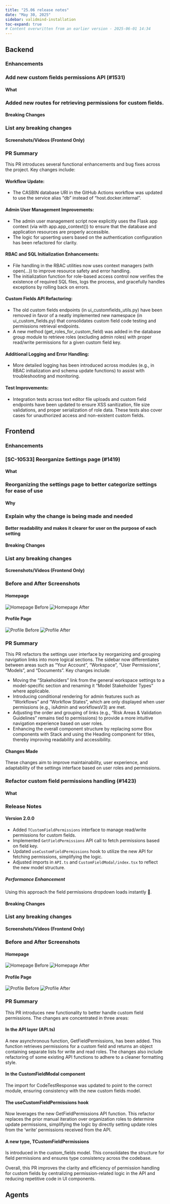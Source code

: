 ```yaml
---
title: "25.06 release notes"
date: "May 30, 2025"
sidebar: validmind-installation
toc-expand: true
# Content overwritten from an earlier version - 2025-06-01 14:34
---
```


## Backend
<!--- Tag: [cmvm/25.06](https://github.com/validmind/backend/releases/tag/cmvm/25.06) --->
<!--- Compare API call: gh api repos/validmind/backend/compare/9a25cb2452a9b02dec0fb6944020765d43660a35...9a25cb2452a9b02dec0fb6944020765d43660a35 --->

### Enhancements


<!--- PR #1531: https://github.com/validmind/backend/pull/1531 --->
<!--- Labels: enhancement --->
### Add new custom fields permissions API (#1531)

#### What
### Added new routes for retrieving permissions for custom fields.

#### Breaking Changes
### List any breaking changes

#### Screenshots/Videos (Frontend Only)
### <!-- Add screenshots or videos showing before/after -->

### PR Summary
This PR introduces several functional enhancements and bug fixes across the project. Key changes include:

#### Workflow Update: 
   - The CASBIN database URI in the GitHub Actions workflow was updated to use the service alias "db" instead of "host.docker.internal".

#### Admin User Management Improvements:
   - The admin user management script now explicitly uses the Flask app context (via with app.app_context()) to ensure that the database and application resources are properly accessible.
   - The logic for upserting users based on the authentication configuration has been refactored for clarity.

#### RBAC and SQL Initialization Enhancements:
   - File handling in the RBAC utilities now uses context managers (with open(...)) to improve resource safety and error handling.
   - The initialization function for role-based access control now verifies the existence of required SQL files, logs the process, and gracefully handles exceptions by rolling back on errors.

#### Custom Fields API Refactoring:
   - The old custom fields endpoints (in ui_customfields_utils.py) have been removed in favor of a neatly implemented new namespace (in ui_custom_fields.py) that consolidates custom field code testing and permissions retrieval endpoints.
   - A new method (get_roles_for_custom_field) was added in the database group module to retrieve roles (excluding admin roles) with proper read/write permissions for a given custom field key.

#### Additional Logging and Error Handling:
   - More detailed logging has been introduced across modules (e.g., in RBAC initialization and schema update functions) to assist with troubleshooting and monitoring.

#### Test Improvements:
   - Integration tests across text editor file uploads and custom field endpoints have been updated to ensure XSS sanitization, file size validations, and proper serialization of role data. These tests also cover cases for unauthorized access and non-existent custom fields.

<!-- ### Changes with no label -->


<!--- PR #1536: https://github.com/validmind/backend/pull/1536 --->
<!--- Labels: none --->
<!--- ### Merge Staging into Prod (prod-1.30.16) (#1536) --->
<!-- No release notes or summary provided. -->


<!--- PR #1535: https://github.com/validmind/backend/pull/1535 --->
<!--- Labels: none --->
<!--- ### Cullen/merge main into staging (#1535) --->
<!-- No release notes or summary provided. -->


## Frontend
<!--- Tag: [cmvm/25.06](https://github.com/validmind/frontend/releases/tag/cmvm/25.06) --->
<!--- Compare API call: gh api repos/validmind/frontend/compare/8d27e60a09a075a3d625d9044bd4ba5add36f9e0...8d27e60a09a075a3d625d9044bd4ba5add36f9e0 --->

### Enhancements


<!--- PR #1419: https://github.com/validmind/frontend/pull/1419 --->
<!--- Labels: enhancement --->
### [SC-10533] Reorganize Settings page (#1419)

#### What
### Reorganizing the settings page to better categorize settings for ease of use

#### Why
### Explain why the change is being made and needed

#### Better readability and makes it clearer for user on the purpose of each setting

#### Breaking Changes
### List any breaking changes

#### Screenshots/Videos (Frontend Only)
### Before and After Screenshots

#### Homepage
![Homepage Before](homepage_before.png)
![Homepage After](homepage_after.png)

#### Profile Page
![Profile Before](profile_before.png)
![Profile After](profile_after.png)

### PR Summary
This PR refactors the settings user interface by reorganizing and grouping navigation links into more logical sections. The sidebar now differentiates between areas such as "Your Account", "Workspace", "User Permissions", "Models", and "Documents". Key changes include:

- Moving the "Stakeholders" link from the general workspace settings to a model-specific section and renaming it "Model Stakeholder Types" where applicable.
- Introducing conditional rendering for admin features such as "Workflows" and "Workflow States", which are only displayed when user permissions (e.g., isAdmin and workflowsV3) are met.
- Adjusting the order and grouping of links (e.g., "Risk Areas & Validation Guidelines" remains tied to permissions) to provide a more intuitive navigation experience based on user roles.
- Enhancing the overall component structure by replacing some Box components with Stack and using the Heading component for titles, thereby improving readability and accessibility.

#### Changes Made
These changes aim to improve maintainability, user experience, and adaptability of the settings interface based on user roles and permissions.


<!--- PR #1423: https://github.com/validmind/frontend/pull/1423 --->
<!--- Labels: enhancement --->
### Refactor custom field permissions handling (#1423)

#### What
### Release Notes

#### Version 2.0.0

- Added `TCustomFieldPermissions` interface to manage read/write permissions for custom fields.
- Implemented `GetFieldPermissions` API call to fetch permissions based on field key.
- Updated `useCustomFieldPermissions` hook to utilize the new API for fetching permissions, simplifying the logic.
- Adjusted imports in `API.ts` and `CustomFieldModal/index.tsx` to reflect the new model structure.

##### Performance Enhancement

Using this approach the field permissions dropdown loads instantly 🫡.

#### Breaking Changes
### List any breaking changes

#### Screenshots/Videos (Frontend Only)
### Before and After Screenshots

#### Homepage
![Homepage Before](homepage_before.png)
![Homepage After](homepage_after.png)

#### Profile Page
![Profile Before](profile_before.png)
![Profile After](profile_after.png)

### PR Summary

This PR introduces new functionality to better handle custom field permissions. The changes are concentrated in three areas:

#### In the API layer (API.ts)

A new asynchronous function, GetFieldPermissions, has been added. This function retrieves permissions for a custom field and returns an object containing separate lists for write and read roles. The changes also include refactoring of some existing API functions to adhere to a cleaner formatting style.

#### In the CustomFieldModal component

The import for CodeTestResponse was updated to point to the correct module, ensuring consistency with the new custom fields model.

#### The useCustomFieldPermissions hook

Now leverages the new GetFieldPermissions API function. This refactor replaces the prior manual iteration over organization roles to determine update permissions, simplifying the logic by directly setting update roles from the 'write' permissions received from the API.

#### A new type, TCustomFieldPermissions

Is introduced in the custom_fields model. This consolidates the structure for field permissions and ensures type consistency across the codebase.

Overall, this PR improves the clarity and efficiency of permission handling for custom fields by centralizing permission-related logic in the API and reducing repetitive code in UI components.

<!-- ### Changes with no label -->


<!--- PR #1431: https://github.com/validmind/frontend/pull/1431 --->
<!--- Labels: none --->
<!--- ### Merge Main into Staging (staging-1.36.3) (#1431) --->
<!-- No release notes or summary provided. -->


<!--- PR #1432: https://github.com/validmind/frontend/pull/1432 --->
<!--- Labels: none --->
<!--- ### Merge Staging into Prod (prod-1.36.3) (#1432) --->
<!-- No release notes or summary provided. -->


## Agents
<!--- Tag: [cmvm/25.06](https://github.com/validmind/agents/releases/tag/cmvm/25.06) --->
<!--- Compare API call: gh api repos/validmind/agents/compare/7296184079d435d4c14b3a9af81dcf2ed3c5f8a1...7296184079d435d4c14b3a9af81dcf2ed3c5f8a1 --->

<!-- ### Changes with no label -->


<!--- PR #30: https://github.com/validmind/agents/pull/30 --->
<!--- Labels: none --->
<!--- ### Merge Main into Prod (prod-25746) (#30) --->
<!-- No release notes or summary provided. -->


<!--- ## Documentation --->
<!--- Tag: [cmvm/25.06](https://github.com/validmind/documentation/releases/tag/cmvm/25.06) --->
<!--- Compare API call: gh api repos/validmind/documentation/compare/01f652d63c5c2897688a76ad8ca89ea50973c492...01f652d63c5c2897688a76ad8ca89ea50973c492 --->
<!-- No public PRs found for this release -->

<!--- ## Validmind-library --->
<!--- Tag: [cmvm/25.06](https://github.com/validmind/validmind-library/releases/tag/cmvm/25.06) --->
<!--- Compare API call: gh api repos/validmind/validmind-library/compare/cmvm/25.06...cmvm/25.06 --->
<!-- No public PRs found for this release -->
